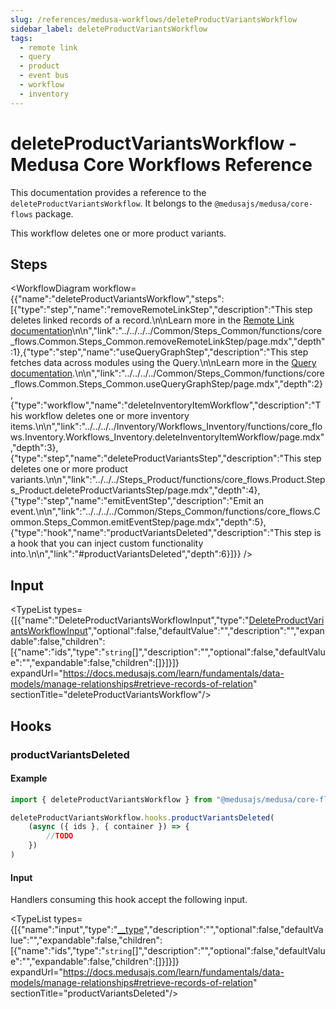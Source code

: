 ```yaml
---
slug: /references/medusa-workflows/deleteProductVariantsWorkflow
sidebar_label: deleteProductVariantsWorkflow
tags:
  - remote link
  - query
  - product
  - event bus
  - workflow
  - inventory
---
```



# deleteProductVariantsWorkflow - Medusa Core Workflows Reference

This documentation provides a reference to the `deleteProductVariantsWorkflow`. It belongs to the `@medusajs/medusa/core-flows` package.

This workflow deletes one or more product variants.

## Steps

<WorkflowDiagram workflow={{"name":"deleteProductVariantsWorkflow","steps":[{"type":"step","name":"removeRemoteLinkStep","description":"This step deletes linked records of a record.\n\nLearn more in the [Remote Link documentation](https://docs.medusajs.com/learn/fundamentals/module-links/remote-link#cascade-delete-linked-records)\n\n","link":"../../../../Common/Steps_Common/functions/core_flows.Common.Steps_Common.removeRemoteLinkStep/page.mdx","depth":1},{"type":"step","name":"useQueryGraphStep","description":"This step fetches data across modules using the Query.\n\nLearn more in the [Query documentation](https://docs.medusajs.com/learn/fundamentals/module-links/query).\n\n","link":"../../../../Common/Steps_Common/functions/core_flows.Common.Steps_Common.useQueryGraphStep/page.mdx","depth":2},{"type":"workflow","name":"deleteInventoryItemWorkflow","description":"This workflow deletes one or more inventory items.\n\n","link":"../../../../Inventory/Workflows_Inventory/functions/core_flows.Inventory.Workflows_Inventory.deleteInventoryItemWorkflow/page.mdx","depth":3},{"type":"step","name":"deleteProductVariantsStep","description":"This step deletes one or more product variants.\n\n","link":"../../../Steps_Product/functions/core_flows.Product.Steps_Product.deleteProductVariantsStep/page.mdx","depth":4},{"type":"step","name":"emitEventStep","description":"Emit an event.\n\n","link":"../../../../Common/Steps_Common/functions/core_flows.Common.Steps_Common.emitEventStep/page.mdx","depth":5},{"type":"hook","name":"productVariantsDeleted","description":"This step is a hook that you can inject custom functionality into.\n\n","link":"#productVariantsDeleted","depth":6}]}} />

## Input

<TypeList types={[{"name":"DeleteProductVariantsWorkflowInput","type":"[DeleteProductVariantsWorkflowInput](../../../../types/core_flows.DeleteProductVariantsWorkflowInput/page.mdx)","optional":false,"defaultValue":"","description":"","expandable":false,"children":[{"name":"ids","type":"`string`[]","description":"","optional":false,"defaultValue":"","expandable":false,"children":[]}]}]} expandUrl="https://docs.medusajs.com/learn/fundamentals/data-models/manage-relationships#retrieve-records-of-relation" sectionTitle="deleteProductVariantsWorkflow"/>

## Hooks

### productVariantsDeleted

#### Example

```ts
import { deleteProductVariantsWorkflow } from "@medusajs/medusa/core-flows"

deleteProductVariantsWorkflow.hooks.productVariantsDeleted(
	(async ({ ids }, { container }) => {
		//TODO
	})
)
```

#### Input

Handlers consuming this hook accept the following input.

<TypeList types={[{"name":"input","type":"[__type](../../../core_flows.Product.Workflows_Product/page.mdx#__type-19)","description":"","optional":false,"defaultValue":"","expandable":false,"children":[{"name":"ids","type":"`string`[]","description":"","optional":false,"defaultValue":"","expandable":false,"children":[]}]}]} expandUrl="https://docs.medusajs.com/learn/fundamentals/data-models/manage-relationships#retrieve-records-of-relation" sectionTitle="productVariantsDeleted"/>
